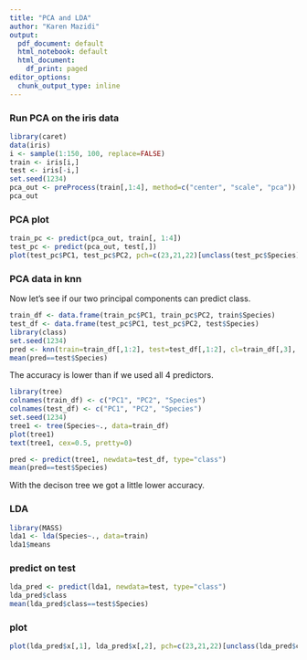 ```yaml
---
title: "PCA and LDA"
author: "Karen Mazidi"
output:
  pdf_document: default
  html_notebook: default
  html_document:
    df_print: paged
editor_options:
  chunk_output_type: inline
---
```


### Run PCA on the iris data

```r
library(caret)
data(iris)
i <- sample(1:150, 100, replace=FALSE)
train <- iris[i,]
test <- iris[-i,]
set.seed(1234)
pca_out <- preProcess(train[,1:4], method=c("center", "scale", "pca"))
pca_out

```
### PCA plot

```r
train_pc <- predict(pca_out, train[, 1:4])
test_pc <- predict(pca_out, test[,])
plot(test_pc$PC1, test_pc$PC2, pch=c(23,21,22)[unclass(test_pc$Species)], bg=c("red","green","blue")[unclass(test$Species)])
```
### PCA data in knn

Now let's see if our two principal components can predict class.


```r
train_df <- data.frame(train_pc$PC1, train_pc$PC2, train$Species)
test_df <- data.frame(test_pc$PC1, test_pc$PC2, test$Species)
library(class)
set.seed(1234)
pred <- knn(train=train_df[,1:2], test=test_df[,1:2], cl=train_df[,3], k=3)
mean(pred==test$Species)
```

The accuracy is lower than if we used all 4 predictors. 

```r
library(tree)
colnames(train_df) <- c("PC1", "PC2", "Species")
colnames(test_df) <- c("PC1", "PC2", "Species")
set.seed(1234)
tree1 <- tree(Species~., data=train_df)
plot(tree1)
text(tree1, cex=0.5, pretty=0)

pred <- predict(tree1, newdata=test_df, type="class")
mean(pred==test$Species)
```

With the decison tree we got a little lower accuracy.

### LDA

```r
library(MASS)
lda1 <- lda(Species~., data=train)
lda1$means
```

### predict on test

```r
lda_pred <- predict(lda1, newdata=test, type="class")
lda_pred$class
mean(lda_pred$class==test$Species)
```

### plot

```r
plot(lda_pred$x[,1], lda_pred$x[,2], pch=c(23,21,22)[unclass(lda_pred$class)], bg=c("red","green","blue")[unclass(test_pc$Species)])
```

